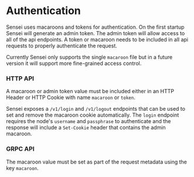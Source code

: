 # Authentication

Sensei uses macaroons and tokens for authentication. On the first startup Sensei will generate an admin token.  The admin token will allow access to all of the api endpoints.  A token or macaroon needs to be included in all api requests to properly authenticate the request.

Currently Sensei only supports the single `macaroon` file but in a future version it will support more fine-grained access control. 

### HTTP API

A macaroon or admin token value must be included either in an HTTP Header or HTTP Cookie with name `macaroon` or `token`. 

Sensei exposes a `/v1/login` and `/v1/logout` endpoints that can be used to set and remove the macaroon cookie automatically.  The `login` endpoint requires the node's `username` and `passphrase` to authenticate and the response will include a `Set-Cookie` header that contains the admin macaroon.

### GRPC API

The macaroon value must be set as part of the request metadata using the key `macaroon`.
